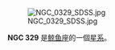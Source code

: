 {{NGCInfoBox|NGCID=NGC 329|發現者=阿爾伯特·馬爾夫|發現日期=1864年9月27日|其他編號=MCG -1-3-48|曆元=J2000.0|赤經=58分1.4秒|赤緯=-5°4'14""|星座=鲸鱼座|星體=星系|星等=13.5|表面亮度=13.2|藍等=14.3}}



[[File:NGC_0329_SDSS.jpg|thumb]]

'''NGC 329''' 是[[鲸鱼座|鲸鱼座]]的一個[[星系|星系]]。

{{NGCReference|329}}
{{Catalogs|NGC=329}}

{{Galaxy-stub}}